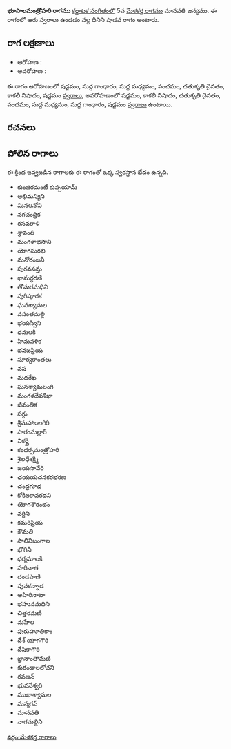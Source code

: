 {{Infobox ragam
	| name          	= భూపాలమంత్రోహరి
	| synonym	    	= 
	| mela          	= 
	| chakra        	= 
	| janaka        	= 
	| type          	= శాడవ
	| arohanam      	= {{svaraC|S|G1|M1|P|D2|N3|S'}} 
	| avarohanam    	= {{svaraC|S'|N3|D2|P|M1|G1|S}}
	| jeeva         	=
	| chhaya        	=
	| nyasa         	=
	| vishesha      	= 
	| equivalent  		= 
}}
{{కర్ణాటక సంగీత రాగాలు}}
'''భూపాలమంత్రోహరి రాగము''' [[కర్ణాటక సంగీతం]]లో 5వ [[మేళకర్త రాగము]] మానవతి జన్యము.  ఈ రాగంలో ఆరు స్వరాలు ఉండడం వల్ల దీనిని షాడవ రాగం అంటారు.


==రాగ లక్షణాలు==


* ఆరోహణ : {{svaraC|S|G1|M1|P|D2|N3|S'}} 
* అవరోహణ : {{svaraC|S'|N3|D2|P|M1|G1|S}}

ఈ రాగం ఆరోహణంలో షడ్జమం, సుద్ద గాంధారం, సుద్ద మధ్యమం, పంచమం, చతుశృతి దైవతం, కాకలీ నిషాదం, షడ్జమం [[స్వరాలు]], అవరోహణంలో షడ్జమం, కాకలీ నిషాదం, చతుశృతి దైవతం, పంచమం, సుద్ద మధ్యమం, సుద్ద గాంధారం, షడ్జమం [[స్వరాలు]] ఉంటాయి.

==రచనలు==



==పోలిన రాగాలు==
ఈ క్రింద ఇవ్వబడిన రాగాలకు ఈ రాగంతో ఒక్క స్వరస్థాన భేదం ఉన్నది.
* కుంజిరమంటే కుప్పయామ్
* అభిమన్యిని
* మినలనోని
* నగచంద్రిక
* రసవరాళి
* శ్రావంతి
* మంగళాభసాని
* యోగసురభి
* మనోరంజనీ
* పురవసన్తు
* థామర్ధరణి
* తోమరమధిని
* పురిపూరక
* ఘనశ్యామల
* వసంతమల్లి
* భయస్విని
* ధమలకి
* హిమవళిక
* భవజప్రియ
* సూర్యకాంతలు
* వష
* మదరేఖ
* ఘనశ్యామలంగి
* మంగళదేవశిఖా
* జీవంతిక
* సగ్గు
* శ్రీమహాబలగిరి
* సారంమల్లార్
* వికర్ణై
* కందర్పమంత్రోహరి
* శైలధేశక్ష్మి
* జయసావేరి
* ఛయయచనకరభరణ
* చంద్రగూడ
* కోకిలకావరధని
* యోగశౌరంభం
* వర్ధిని
* కమరిప్రియ
* కౌమతి
* సాలివిబంగాల
* భోగినీ
* ధర్మమాలకి
* హరినాత
* దండపాణి
* పువకన్నాడ
* అహిరినాటా
* భహునమధిని
* చిత్తరమణి
* మహేల
* పురుహూతికాం
* దేశ్ యాగగౌరి
* దేషికాగౌరి
* జ్ఞానాంతామణి
* కురండాలలోచని
* రవణన్
* భువనేశ్వరి
* ముఖాశ్యామల
* మన్మగన్
* మానవతి
* నాగమల్లిని



[[వర్గం:మేళకర్త రాగాలు]]